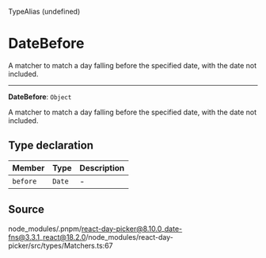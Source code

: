 <SectionTitle>TypeAlias (undefined)</SectionTitle>

# DateBefore

<Description>
A matcher to match a day falling before the specified date, with the date not included.
</Description>

---

<a id="undefined" name="undefined"></a>

<SignatureMemberIdentifier>**DateBefore**: `Object`</SignatureMemberIdentifier>

A matcher to match a day falling before the specified date, with the date not included.

## Type declaration

| Member | Type | Description |
| :------ | :------ | :------ |
| `before` | `Date` | - |

## Source

node\_modules/.pnpm/react-day-picker@8.10.0\_date-fns@3.3.1\_react@18.2.0/node\_modules/react-day-picker/src/types/Matchers.ts:67
